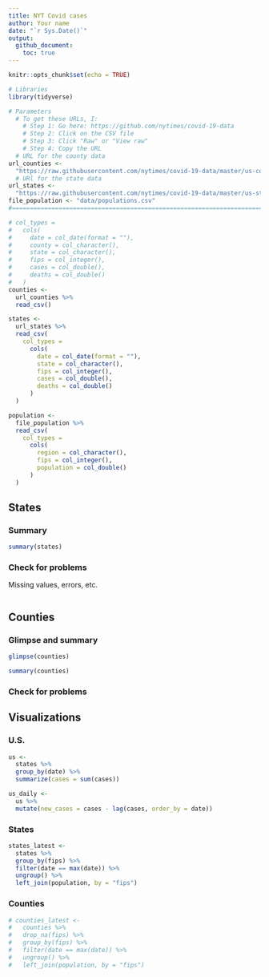 ```yaml
---
title: NYT Covid cases
author: Your name
date: "`r Sys.Date()`"
output: 
  github_document:
    toc: true
---
```


```r
knitr::opts_chunk$set(echo = TRUE)
```

```r
# Libraries
library(tidyverse)

# Parameters
  # To get these URLs, I:
    # Step 1: Go here: https://github.com/nytimes/covid-19-data
    # Step 2: Click on the CSV file 
    # Step 3: Click "Raw" or "View raw"
    # Step 4: Copy the URL
  # URL for the county data
url_counties <- 
  "https://raw.githubusercontent.com/nytimes/covid-19-data/master/us-counties.csv"
  # URl for the state data
url_states <- 
  "https://raw.githubusercontent.com/nytimes/covid-19-data/master/us-states.csv"
file_population <- "data/populations.csv"
#===============================================================================

# col_types =
#   cols(
#     date = col_date(format = ""),
#     county = col_character(),
#     state = col_character(),
#     fips = col_integer(),
#     cases = col_double(),
#     deaths = col_double()
#   )
counties <-
  url_counties %>% 
  read_csv() 

states <-
  url_states %>% 
  read_csv(
    col_types =
      cols(
        date = col_date(format = ""),
        state = col_character(),
        fips = col_integer(),
        cases = col_double(),
        deaths = col_double()
      )
  )

population <-
  file_population %>% 
  read_csv(
    col_types =
      cols(
        region = col_character(),
        fips = col_integer(),
        population = col_double()
      )
  )
```

## States

### Summary

```r
summary(states)
```

### Check for problems 

Missing values, errors, etc.

```r

```


## Counties

### Glimpse and summary

```r
glimpse(counties)
```

```r
summary(counties)
```

### Check for problems

## Visualizations

### U.S. 

```r
us <-
  states %>% 
  group_by(date) %>% 
  summarize(cases = sum(cases))

us_daily <-
  us %>% 
  mutate(new_cases = cases - lag(cases, order_by = date)) 
```

### States

```r
states_latest <-
  states %>% 
  group_by(fips) %>% 
  filter(date == max(date)) %>% 
  ungroup() %>% 
  left_join(population, by = "fips")
```

### Counties

```r
# counties_latest <-
#   counties %>% 
#   drop_na(fips) %>% 
#   group_by(fips) %>% 
#   filter(date == max(date)) %>% 
#   ungroup() %>% 
#   left_join(population, by = "fips")
```





